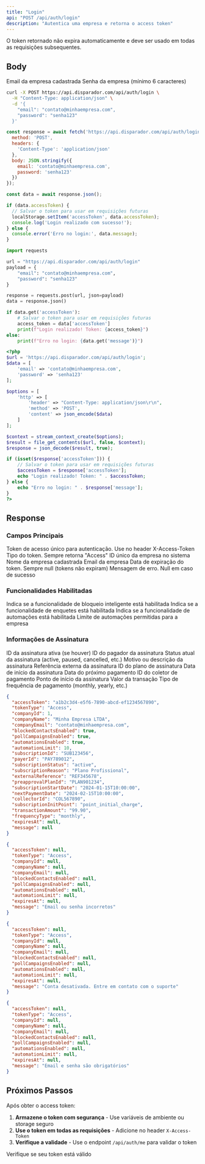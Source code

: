 ```yaml
---
title: "Login"
api: "POST /api/auth/login"
description: "Autentica uma empresa e retorna o access token"
---
```


<Note>
O token retornado não expira automaticamente e deve ser usado em todas as requisições subsequentes.
</Note>

## Body

<ParamField body="email" type="string" required>
  Email da empresa cadastrada
</ParamField>

<ParamField body="password" type="string" required>
  Senha da empresa (mínimo 6 caracteres)
</ParamField>

<RequestExample>

```bash cURL
curl -X POST https://api.disparador.com/api/auth/login \
  -H "Content-Type: application/json" \
  -d '{
    "email": "contato@minhaempresa.com",
    "password": "senha123"
  }'
```

```javascript JavaScript
const response = await fetch('https://api.disparador.com/api/auth/login', {
  method: 'POST',
  headers: {
    'Content-Type': 'application/json'
  },
  body: JSON.stringify({
    email: 'contato@minhaempresa.com',
    password: 'senha123'
  })
});

const data = await response.json();

if (data.accessToken) {
  // Salvar o token para usar em requisições futuras
  localStorage.setItem('accessToken', data.accessToken);
  console.log('Login realizado com sucesso!');
} else {
  console.error('Erro no login:', data.message);
}
```

```python Python
import requests

url = "https://api.disparador.com/api/auth/login"
payload = {
    "email": "contato@minhaempresa.com",
    "password": "senha123"
}

response = requests.post(url, json=payload)
data = response.json()

if data.get('accessToken'):
    # Salvar o token para usar em requisições futuras
    access_token = data['accessToken']
    print(f"Login realizado! Token: {access_token}")
else:
    print(f"Erro no login: {data.get('message')}")
```

```php PHP
<?php
$url = 'https://api.disparador.com/api/auth/login';
$data = [
    'email' => 'contato@minhaempresa.com',
    'password' => 'senha123'
];

$options = [
    'http' => [
        'header' => "Content-Type: application/json\r\n",
        'method' => 'POST',
        'content' => json_encode($data)
    ]
];

$context = stream_context_create($options);
$result = file_get_contents($url, false, $context);
$response = json_decode($result, true);

if (isset($response['accessToken'])) {
    // Salvar o token para usar em requisições futuras
    $accessToken = $response['accessToken'];
    echo "Login realizado! Token: " . $accessToken;
} else {
    echo "Erro no login: " . $response['message'];
}
?>
```

</RequestExample>

## Response

### Campos Principais

<ResponseField name="accessToken" type="string">
  Token de acesso único para autenticação. Use no header X-Access-Token
</ResponseField>

<ResponseField name="tokenType" type="string">
  Tipo do token. Sempre retorna "Access"
</ResponseField>

<ResponseField name="companyId" type="number">
  ID único da empresa no sistema
</ResponseField>

<ResponseField name="companyName" type="string">
  Nome da empresa cadastrada
</ResponseField>

<ResponseField name="companyEmail" type="string">
  Email da empresa
</ResponseField>

<ResponseField name="expiresAt" type="string" nullable>
  Data de expiração do token. Sempre null (tokens não expiram)
</ResponseField>

<ResponseField name="message" type="string" nullable>
  Mensagem de erro. Null em caso de sucesso
</ResponseField>

### Funcionalidades Habilitadas

<ResponseField name="blockedContactsEnabled" type="boolean">
  Indica se a funcionalidade de bloqueio inteligente está habilitada
</ResponseField>

<ResponseField name="pollCampaignsEnabled" type="boolean">
  Indica se a funcionalidade de enquetes está habilitada
</ResponseField>

<ResponseField name="automationsEnabled" type="boolean">
  Indica se a funcionalidade de automações está habilitada
</ResponseField>

<ResponseField name="automationLimit" type="number" nullable>
  Limite de automações permitidas para a empresa
</ResponseField>

### Informações de Assinatura

<ResponseField name="subscriptionId" type="string" nullable>
  ID da assinatura ativa (se houver)
</ResponseField>

<ResponseField name="payerId" type="string" nullable>
  ID do pagador da assinatura
</ResponseField>

<ResponseField name="subscriptionStatus" type="string" nullable>
  Status atual da assinatura (active, paused, cancelled, etc.)
</ResponseField>

<ResponseField name="subscriptionReason" type="string" nullable>
  Motivo ou descrição da assinatura
</ResponseField>

<ResponseField name="externalReference" type="string" nullable>
  Referência externa da assinatura
</ResponseField>

<ResponseField name="preapprovalPlanId" type="string" nullable>
  ID do plano de assinatura
</ResponseField>

<ResponseField name="subscriptionStartDate" type="string" nullable>
  Data de início da assinatura
</ResponseField>

<ResponseField name="nextPaymentDate" type="string" nullable>
  Data do próximo pagamento
</ResponseField>

<ResponseField name="collectorId" type="string" nullable>
  ID do coletor de pagamento
</ResponseField>

<ResponseField name="subscriptionInitPoint" type="string" nullable>
  Ponto de início da assinatura
</ResponseField>

<ResponseField name="transactionAmount" type="string" nullable>
  Valor da transação
</ResponseField>

<ResponseField name="frequencyType" type="string" nullable>
  Tipo de frequência de pagamento (monthly, yearly, etc.)
</ResponseField>

<ResponseExample>

```json 200 - Sucesso
{
  "accessToken": "a1b2c3d4-e5f6-7890-abcd-ef1234567890",
  "tokenType": "Access",
  "companyId": 1,
  "companyName": "Minha Empresa LTDA",
  "companyEmail": "contato@minhaempresa.com",
  "blockedContactsEnabled": true,
  "pollCampaignsEnabled": true,
  "automationsEnabled": true,
  "automationLimit": 10,
  "subscriptionId": "SUB123456",
  "payerId": "PAY789012",
  "subscriptionStatus": "active",
  "subscriptionReason": "Plano Profissional",
  "externalReference": "REF345678",
  "preapprovalPlanId": "PLAN901234",
  "subscriptionStartDate": "2024-01-15T10:00:00",
  "nextPaymentDate": "2024-02-15T10:00:00",
  "collectorId": "COL567890",
  "subscriptionInitPoint": "point_initial_charge",
  "transactionAmount": "99.90",
  "frequencyType": "monthly",
  "expiresAt": null,
  "message": null
}
```

```json 400 - Credenciais Inválidas
{
  "accessToken": null,
  "tokenType": "Access",
  "companyId": null,
  "companyName": null,
  "companyEmail": null,
  "blockedContactsEnabled": null,
  "pollCampaignsEnabled": null,
  "automationsEnabled": null,
  "automationLimit": null,
  "expiresAt": null,
  "message": "Email ou senha incorretos"
}
```

```json 400 - Conta Desativada
{
  "accessToken": null,
  "tokenType": "Access",
  "companyId": null,
  "companyName": null,
  "companyEmail": null,
  "blockedContactsEnabled": null,
  "pollCampaignsEnabled": null,
  "automationsEnabled": null,
  "automationLimit": null,
  "expiresAt": null,
  "message": "Conta desativada. Entre em contato com o suporte"
}
```

```json 400 - Dados Inválidos
{
  "accessToken": null,
  "tokenType": "Access",
  "companyId": null,
  "companyName": null,
  "companyEmail": null,
  "blockedContactsEnabled": null,
  "pollCampaignsEnabled": null,
  "automationsEnabled": null,
  "automationLimit": null,
  "expiresAt": null,
  "message": "Email e senha são obrigatórios"
}
```

</ResponseExample>

## Próximos Passos

Após obter o access token:

1. **Armazene o token com segurança** - Use variáveis de ambiente ou storage seguro
2. **Use o token em todas as requisições** - Adicione no header `X-Access-Token`
3. **Verifique a validade** - Use o endpoint `/api/auth/me` para validar o token

<Card title="Verificar Token" icon="shield-check" href="/api-reference/auth/me">
  Verifique se seu token está válido
</Card>
